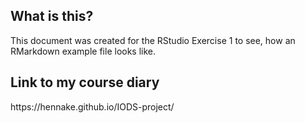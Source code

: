 
## What is this?

This document was created for the RStudio Exercise 1 to see, how an RMarkdown example file looks like.


## Link to my course diary

https://hennake.github.io/IODS-project/